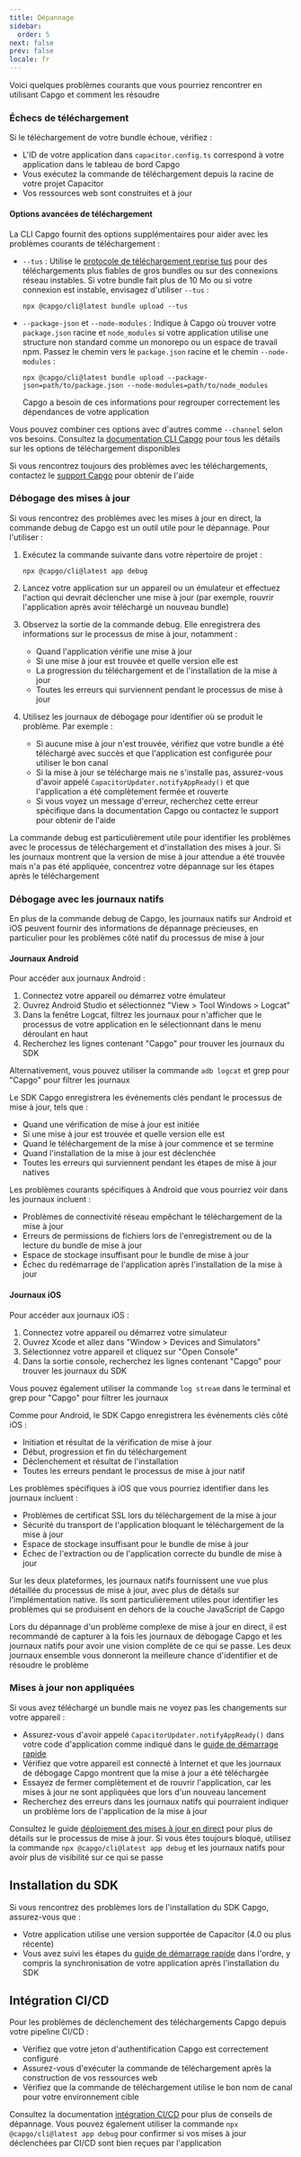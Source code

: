 ```yaml
---
title: Dépannage
sidebar:
  order: 5
next: false
prev: false
locale: fr
---
```


Voici quelques problèmes courants que vous pourriez rencontrer en utilisant Capgo et comment les résoudre

### Échecs de téléchargement

Si le téléchargement de votre bundle échoue, vérifiez :
- L'ID de votre application dans `capacitor.config.ts` correspond à votre application dans le tableau de bord Capgo
- Vous exécutez la commande de téléchargement depuis la racine de votre projet Capacitor
- Vos ressources web sont construites et à jour

#### Options avancées de téléchargement

La CLI Capgo fournit des options supplémentaires pour aider avec les problèmes courants de téléchargement :

- `--tus` : Utilise le [protocole de téléchargement reprise tus](https://tus.io/) pour des téléchargements plus fiables de gros bundles ou sur des connexions réseau instables. Si votre bundle fait plus de 10 Mo ou si votre connexion est instable, envisagez d'utiliser `--tus` :
  ```shell
  npx @capgo/cli@latest bundle upload --tus
  ```

- `--package-json` et `--node-modules` : Indique à Capgo où trouver votre `package.json` racine et `node_modules` si votre application utilise une structure non standard comme un monorepo ou un espace de travail npm. Passez le chemin vers le `package.json` racine et le chemin `--node-modules` :
  ```shell
  npx @capgo/cli@latest bundle upload --package-json=path/to/package.json --node-modules=path/to/node_modules
  ```
  Capgo a besoin de ces informations pour regrouper correctement les dépendances de votre application

Vous pouvez combiner ces options avec d'autres comme `--channel` selon vos besoins. Consultez la [documentation CLI Capgo](/docs/cli/overview/) pour tous les détails sur les options de téléchargement disponibles

Si vous rencontrez toujours des problèmes avec les téléchargements, contactez le [support Capgo](mailto:support@capgo.app) pour obtenir de l'aide

### Débogage des mises à jour

Si vous rencontrez des problèmes avec les mises à jour en direct, la commande debug de Capgo est un outil utile pour le dépannage. Pour l'utiliser :

1. Exécutez la commande suivante dans votre répertoire de projet :
   ```shell
   npx @capgo/cli@latest app debug
   ```

2. Lancez votre application sur un appareil ou un émulateur et effectuez l'action qui devrait déclencher une mise à jour (par exemple, rouvrir l'application après avoir téléchargé un nouveau bundle)

3. Observez la sortie de la commande debug. Elle enregistrera des informations sur le processus de mise à jour, notamment :
   - Quand l'application vérifie une mise à jour
   - Si une mise à jour est trouvée et quelle version elle est
   - La progression du téléchargement et de l'installation de la mise à jour
   - Toutes les erreurs qui surviennent pendant le processus de mise à jour

4. Utilisez les journaux de débogage pour identifier où se produit le problème. Par exemple :
   - Si aucune mise à jour n'est trouvée, vérifiez que votre bundle a été téléchargé avec succès et que l'application est configurée pour utiliser le bon canal
   - Si la mise à jour se télécharge mais ne s'installe pas, assurez-vous d'avoir appelé `CapacitorUpdater.notifyAppReady()` et que l'application a été complètement fermée et rouverte
   - Si vous voyez un message d'erreur, recherchez cette erreur spécifique dans la documentation Capgo ou contactez le support pour obtenir de l'aide

La commande debug est particulièrement utile pour identifier les problèmes avec le processus de téléchargement et d'installation des mises à jour. Si les journaux montrent que la version de mise à jour attendue a été trouvée mais n'a pas été appliquée, concentrez votre dépannage sur les étapes après le téléchargement

### Débogage avec les journaux natifs

En plus de la commande debug de Capgo, les journaux natifs sur Android et iOS peuvent fournir des informations de dépannage précieuses, en particulier pour les problèmes côté natif du processus de mise à jour

#### Journaux Android

Pour accéder aux journaux Android :

1. Connectez votre appareil ou démarrez votre émulateur
2. Ouvrez Android Studio et sélectionnez "View > Tool Windows > Logcat"
3. Dans la fenêtre Logcat, filtrez les journaux pour n'afficher que le processus de votre application en le sélectionnant dans le menu déroulant en haut
4. Recherchez les lignes contenant "Capgo" pour trouver les journaux du SDK

Alternativement, vous pouvez utiliser la commande `adb logcat` et grep pour "Capgo" pour filtrer les journaux

Le SDK Capgo enregistrera les événements clés pendant le processus de mise à jour, tels que :
- Quand une vérification de mise à jour est initiée
- Si une mise à jour est trouvée et quelle version elle est
- Quand le téléchargement de la mise à jour commence et se termine
- Quand l'installation de la mise à jour est déclenchée
- Toutes les erreurs qui surviennent pendant les étapes de mise à jour natives

Les problèmes courants spécifiques à Android que vous pourriez voir dans les journaux incluent :
- Problèmes de connectivité réseau empêchant le téléchargement de la mise à jour
- Erreurs de permissions de fichiers lors de l'enregistrement ou de la lecture du bundle de mise à jour
- Espace de stockage insuffisant pour le bundle de mise à jour
- Échec du redémarrage de l'application après l'installation de la mise à jour

#### Journaux iOS

Pour accéder aux journaux iOS :

1. Connectez votre appareil ou démarrez votre simulateur
2. Ouvrez Xcode et allez dans "Window > Devices and Simulators"
3. Sélectionnez votre appareil et cliquez sur "Open Console"
4. Dans la sortie console, recherchez les lignes contenant "Capgo" pour trouver les journaux du SDK

Vous pouvez également utiliser la commande `log stream` dans le terminal et grep pour "Capgo" pour filtrer les journaux

Comme pour Android, le SDK Capgo enregistrera les événements clés côté iOS :
- Initiation et résultat de la vérification de mise à jour
- Début, progression et fin du téléchargement
- Déclenchement et résultat de l'installation
- Toutes les erreurs pendant le processus de mise à jour natif

Les problèmes spécifiques à iOS que vous pourriez identifier dans les journaux incluent :
- Problèmes de certificat SSL lors du téléchargement de la mise à jour
- Sécurité du transport de l'application bloquant le téléchargement de la mise à jour
- Espace de stockage insuffisant pour le bundle de mise à jour
- Échec de l'extraction ou de l'application correcte du bundle de mise à jour

Sur les deux plateformes, les journaux natifs fournissent une vue plus détaillée du processus de mise à jour, avec plus de détails sur l'implémentation native. Ils sont particulièrement utiles pour identifier les problèmes qui se produisent en dehors de la couche JavaScript de Capgo

Lors du dépannage d'un problème complexe de mise à jour en direct, il est recommandé de capturer à la fois les journaux de débogage Capgo et les journaux natifs pour avoir une vision complète de ce qui se passe. Les deux journaux ensemble vous donneront la meilleure chance d'identifier et de résoudre le problème

### Mises à jour non appliquées

Si vous avez téléchargé un bundle mais ne voyez pas les changements sur votre appareil :
- Assurez-vous d'avoir appelé `CapacitorUpdater.notifyAppReady()` dans votre code d'application comme indiqué dans le [guide de démarrage rapide](/docs/getting-started/quickstart)
- Vérifiez que votre appareil est connecté à Internet et que les journaux de débogage Capgo montrent que la mise à jour a été téléchargée
- Essayez de fermer complètement et de rouvrir l'application, car les mises à jour ne sont appliquées que lors d'un nouveau lancement
- Recherchez des erreurs dans les journaux natifs qui pourraient indiquer un problème lors de l'application de la mise à jour

Consultez le guide [déploiement des mises à jour en direct](/docs/getting-started/deploy) pour plus de détails sur le processus de mise à jour. Si vous êtes toujours bloqué, utilisez la commande `npx @capgo/cli@latest app debug` et les journaux natifs pour avoir plus de visibilité sur ce qui se passe

## Installation du SDK

Si vous rencontrez des problèmes lors de l'installation du SDK Capgo, assurez-vous que :
- Votre application utilise une version supportée de Capacitor (4.0 ou plus récente)
- Vous avez suivi les étapes du [guide de démarrage rapide](/docs/getting-started/quickstart) dans l'ordre, y compris la synchronisation de votre application après l'installation du SDK

## Intégration CI/CD

Pour les problèmes de déclenchement des téléchargements Capgo depuis votre pipeline CI/CD :
- Vérifiez que votre jeton d'authentification Capgo est correctement configuré
- Assurez-vous d'exécuter la commande de téléchargement après la construction de vos ressources web
- Vérifiez que la commande de téléchargement utilise le bon nom de canal pour votre environnement cible

Consultez la documentation [intégration CI/CD](/docs/getting-started/cicd-integration) pour plus de conseils de dépannage. Vous pouvez également utiliser la commande `npx @capgo/cli@latest app debug` pour confirmer si vos mises à jour déclenchées par CI/CD sont bien reçues par l'application

